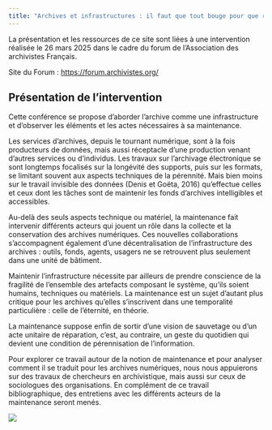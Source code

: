 ---
title: "Archives et infrastructures : il faut que tout bouge pour que rien ne change"
---

La présentation et les ressources de ce site sont liées à une intervention réalisée le 26 mars 2025 dans le cadre du forum de l'Association des archivistes Français.

Site du Forum : [https://forum.archivistes.org/](https://forum.archivistes.org/)

## Présentation de l'intervention

Cette conférence se propose d’aborder l’archive comme une infrastructure et d’observer les éléments et les actes nécessaires à sa maintenance.

Les services d’archives, depuis le tournant numérique, sont à la fois producteurs de données, mais aussi réceptacle d’une production venant d’autres services ou d’individus. Les travaux sur l’archivage électronique se sont longtemps focalisés sur la longévité des supports, puis sur les formats, se limitant souvent aux aspects techniques de la pérennité. Mais bien moins sur le travail invisible des données (Denis et Goëta, 2016) qu’effectue celles et ceux dont les tâches sont de maintenir les fonds d’archives intelligibles et accessibles.

Au-delà des seuls aspects technique ou matériel, la maintenance fait intervenir différents acteurs qui jouent un rôle dans la collecte et la conservation des archives numériques. Ces nouvelles collaborations s’accompagnent également d’une décentralisation de l’infrastructure des archives : outils, fonds, agents, usagers ne se retrouvent plus seulement dans une unité de bâtiment.

Maintenir l’infrastructure nécessite par ailleurs de prendre conscience de la fragilité de l’ensemble des artefacts composant le système, qu’ils soient humains, techniques ou matériels. La maintenance est un sujet d’autant plus critique pour les archives qu’elles s’inscrivent dans une temporalité particulière : celle de l’éternité, en théorie.

La maintenance suppose enfin de sortir d’une vision de sauvetage ou d’un acte unitaire de réparation, c’est, au contraire, un geste du quotidien qui devient une condition de pérennisation de l’information.

Pour explorer ce travail autour de la notion de maintenance et pour analyser comment il se traduit pour les archives numériques, nous nous appuierons sur des travaux de chercheurs en archivistique, mais aussi sur ceux de sociologues des organisations. En complément de ce travail bibliographique, des entretiens avec les différents acteurs de la maintenance seront menés.

![](img/banniere-avec-attention_Post-Facebook-1024x379.png)